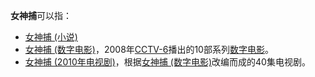 '''女神捕'''可以指：
* [[女神捕_(小说)|女神捕 (小说)]]
* [[女神捕_(数字电影)|女神捕 (数字电影)]]，2008年[[电影频道_(CCTV-6)|CCTV-6]]播出的10部系列[[数字电影|数字电影]]。
* [[女神捕_(2010年电视剧)|女神捕 (2010年电视剧)]]，根据[[女神捕_(数字电影)|女神捕 (数字电影)]]改编而成的40集电视剧。
{{disambig|N|cat=三字作品消歧义}}